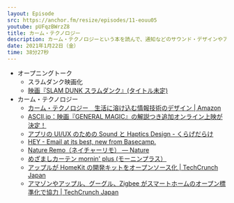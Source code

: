 ```yaml
---
layout: Episode
src: https://anchor.fm/resize/episodes/11-eouu05
youtube: pUFqzBWrzZ8
title: カーム・テクノロジー
description: カーム・テクノロジーという本を読んで、通知などのサウンド・デザインやアンビエント・デザイン、本を読むきっかけになったGeneral Magicなどについて話しました。
date: 2021年1月22日（金）
time: 38分27秒
---
```


- オープニングトーク
  - スラムダンク映画化
  - [映画『SLAM DUNK スラムダンク』(タイトル未定)](https://slamdunk-movie.jp/)
- カーム・テクノロジー
  - [カーム・テクノロジー　生活に溶け込む情報技術のデザイン | Amazon](https://www.amazon.co.jp/dp/B08FB7YJK7)
  - [ASCII.jp：映画『GENERAL MAGIC』の解説つき追加オンライン上映が決定！](https://ascii.jp/elem/000/004/025/4025337/)
  - [アプリの UI/UX のための Sound と Haptics Design - くらげだらけ](https://kudakurage.hatenadiary.com/entry/2019/08/13/080000)
  - [HEY - Email at its best, new from Basecamp.](https://hey.com/)
  - [Nature Remo（ネイチャーリモ） — Nature](https://nature.global/jp/nature-remo)
  - [めざましカーテン mornin' plus (モーニンプラス）](https://mornin.jp/)
  - [アップルが HomeKit の開発キットをオープンソース化 | TechCrunch Japan](https://jp.techcrunch.com/2019/12/20/2019-12-19-anybody-can-now-make-homekit-accessories/)
  - [アマゾンやアップル、グーグル、Zigbee がスマートホームのオープン標準化で協力 | TechCrunch Japan](https://jp.techcrunch.com/2019/12/19/2019-12-19-amazon-apple-google-and-zigbee-join-forces-for-an-open-smart-home-standard/)
